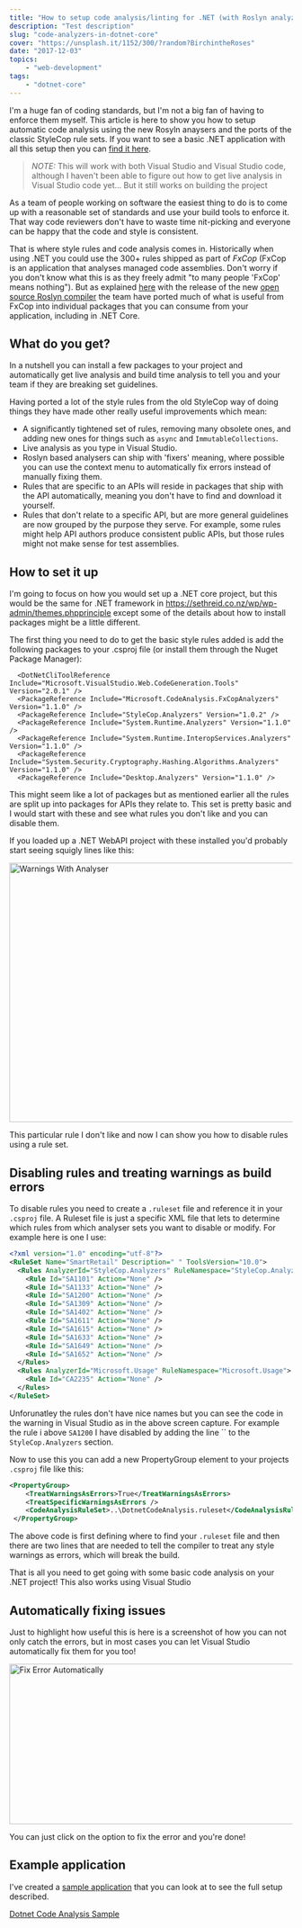 ```yaml
---
title: "How to setup code analysis/linting for .NET (with Roslyn analyzers)"
description: "Test description"
slug: "code-analyzers-in-dotnet-core"
cover: "https://unsplash.it/1152/300/?random?BirchintheRoses"
date: "2017-12-03"
topics:
    - "web-development"
tags:
    - "dotnet-core"
---
```


I'm a huge fan of coding standards, but I'm not a big fan of having to enforce them myself. This article is here to show you how to setup automatic code analysis using the new Rosyln anaysers and the ports of the classic StyleCop rule sets. If you want to see a basic .NET application with all this setup then you can [find it here](https://github.com/sethreidnz/dotnet-code-analysis).

> *NOTE:* This will work with both Visual Studio and Visual Studio code, although I haven't been able to figure out how to get live analysis in Visual Studio code yet... But it still works on building the project

As a team of people working on software the easiest thing to do is to come up with a reasonable set of standards and use your build tools to enforce it. That way code reviewers don't have to waste time nit-picking and everyone can be happy that the code and style is consistent.

That is where style rules and code analysis comes in. Historically when using .NET you could use the 300+ rules shipped as part of *FxCop* (FxCop is an application that analyses managed code assemblies. Don't worry if you don't know what this is as they freely admit "to many people 'FxCop' means nothing"). But as explained [here](https://github.com/dotnet/roslyn-analyzers/blob/master/docs/FxCopPort/Porting%20FxCop%20Rules%20to%20Roslyn.md) with the release of the new [open source Roslyn compiler](https://github.com/dotnet/roslyn) the team have ported much of what is useful from FxCop into individual packages that you can consume from your application, including in .NET Core.

## What do you get?

In a nutshell you can install a few packages to your project and automatically get live analysis and build time analysis to tell you and your team if they are breaking set guidelines.

Having ported a lot of the style rules from the old StyleCop way of doing things they have made other really useful improvements which mean:

- A significantly tightened set of rules, removing many obsolete ones, and adding new ones for things such as `async` and `ImmutableCollections`.
- Live analysis as you type in Visual Studio.
- Roslyn based analysers can ship with 'fixers' meaning, where possible you can use the context menu to automatically fix errors instead of manually fixing them.
- Rules that are specific to an APIs will reside in packages that ship with the API automatically, meaning you don't have to find and download it yourself.
- Rules that don't relate to a specific API, but are more general guidelines are now grouped by the purpose they serve. For example, some rules might help API authors produce consistent public APIs, but those rules might not make sense for test assemblies.

## How to set it up

I'm going to focus on how you would set up a .NET core project, but this would be the same for .NET framework in https://sethreid.co.nz/wp/wp-admin/themes.phpprinciple except some of the details about how to install packages might be a little different.

The first thing you need to do to get the basic style rules added is add the following packages to your .csproj file (or install them through the Nuget Package Manager):

```
  <DotNetCliToolReference Include="Microsoft.VisualStudio.Web.CodeGeneration.Tools" Version="2.0.1" />
  <PackageReference Include="Microsoft.CodeAnalysis.FxCopAnalyzers" Version="1.1.0" />
  <PackageReference Include="StyleCop.Analyzers" Version="1.0.2" />
  <PackageReference Include="System.Runtime.Analyzers" Version="1.1.0" />
  <PackageReference Include="System.Runtime.InteropServices.Analyzers" Version="1.1.0" />
  <PackageReference Include="System.Security.Cryptography.Hashing.Algorithms.Analyzers" Version="1.1.0" />
  <PackageReference Include="Desktop.Analyzers" Version="1.1.0" />
```

This might seem like a lot of packages but as mentioned earlier all the rules are split up into packages for APIs they relate to. This set is pretty basic and I would start with these and see what rules you don't like and you can disable them.

If you loaded up a .NET WebAPI project with these installed you'd probably start seeing squigly lines like this:

<a href="http://sethreid.co.nz/how-to-setup-code-analysis-dotnet/warningswithanalyser/" rel="attachment wp-att-352"><img class="alignnone size-large wp-image-352" src="https://sethreid.co.nz/content/uploads/2017/12/WarningsWithAnalyser-1024x461.png" alt="Warnings With Analyser" width="1024" height="461" /></a>

This particular rule I don't like and now I can show you how to disable rules using a rule set.

## Disabling rules and treating warnings as build errors

To disable rules you need to create a `.ruleset` file and reference it in your `.csproj` file. A Ruleset file is just a specific XML file that lets to determine which rules from which analyser sets you want to disable or modify. For example here is one I use:

``` xml
<?xml version="1.0" encoding="utf-8"?>
<RuleSet Name="SmartRetail" Description=" " ToolsVersion="10.0">
  <Rules AnalyzerId="StyleCop.Analyzers" RuleNamespace="StyleCop.Analyzers">
    <Rule Id="SA1101" Action="None" />
    <Rule Id="SA1133" Action="None" />
    <Rule Id="SA1200" Action="None" />
    <Rule Id="SA1309" Action="None" />
    <Rule Id="SA1402" Action="None" />
    <Rule Id="SA1611" Action="None" />
    <Rule Id="SA1615" Action="None" />
    <Rule Id="SA1633" Action="None" />
    <Rule Id="SA1649" Action="None" />
    <Rule Id="SA1652" Action="None" />
  </Rules>
  <Rules AnalyzerId="Microsoft.Usage" RuleNamespace="Microsoft.Usage">
    <Rule Id="CA2235" Action="None" />
  </Rules>
</RuleSet>
```

Unforunatley the rules don't have nice names but you can see the code in the warning in Visual Studio as in the above screen capture. For example the rule i above `SA1200` I have disabled by adding the line `` to the `StyleCop.Analyzers` section.

Now to use this you can add a new PropertyGroup element to your projects `.csproj` file like this:

``` xml
<PropertyGroup>
    <TreatWarningsAsErrors>True</TreatWarningsAsErrors>
    <TreatSpecificWarningsAsErrors />
    <CodeAnalysisRuleSet>..\DotnetCodeAnalysis.ruleset</CodeAnalysisRuleSet>
 </PropertyGroup>
```

The above code is first defining where to find your <code>.ruleset</code> file and then there are two lines that are needed to tell the compiler to treat any style warnings as errors, which will break the build.

That is all you need to get going with some basic code analysis on your .NET project! This also works using Visual Studio

## Automatically fixing issues

Just to highlight how useful this is here is a screenshot of how you can not only catch the errors, but in most cases you can let Visual Studio automatically fix them for you too!

<a href="http://sethreid.co.nz/how-to-setup-code-analysis-dotnet/fixerrorautomatically/" rel="attachment wp-att-353"><img class="alignnone size-large wp-image-353" src="https://sethreid.co.nz/content/uploads/2017/12/FixErrorAutomatically-1024x285.png" alt="Fix Error Automatically" width="1024" height="285" /></a>

You can just click on the option to fix the error and you're done!

## Example application

I've created a [sample application](https://github.com/sethreidnz/dotnet-code-analysis) that you can look at to see the full setup described.

[Dotnet Code Analysis Sample](https://github.com/sethreidnz/dotnet-code-analysis)
